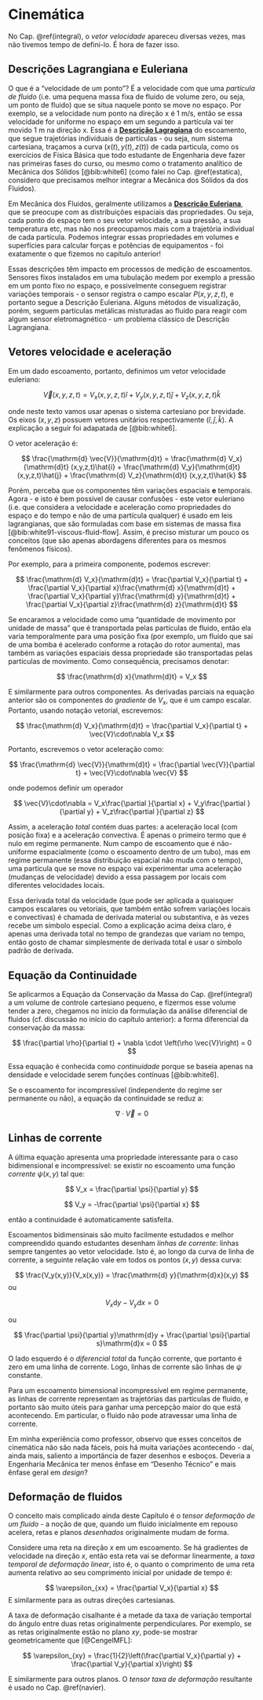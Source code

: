 # Cinemática {#cinematica}

No Cap. \@ref(integral), o *vetor velocidade* apareceu diversas vezes, mas não tivemos tempo de defini-lo. É hora de fazer isso.

## Descrições Lagrangiana e Euleriana

O que é a "velocidade de um ponto"? É a velocidade com que uma *partícula de fluido* (i.e. uma pequena massa fixa de fluido de volume zero, ou seja, um ponto de fluido) que se situa naquele ponto se move no espaço. Por exemplo, se a velocidade num ponto na direção x é 1 m/s, então se essa velocidade for uniforme no espaço em um segundo a partícula vai ter movido 1 m na direção x. Essa é a [**Descrição Lagragiana**](https://pt.wikipedia.org/wiki/Joseph-Louis_Lagrange) do escoamento, que segue trajetórias individuais de partículas - ou seja, num sistema cartesiana, traçamos a curva $(x(t),y(t),z(t))$ de cada particula, como os exercícios de Física Básica que todo estudante de Engenharia deve fazer nas primeiras fases do curso, ou mesmo como o tratamento analítico de Mecânica dos Sólidos [@bib:white6] (como falei no Cap. \@ref(estatica), considero que precisamos melhor integrar a Mecânica dos Sólidos da dos Fluidos).


Em Mecânica dos Fluidos, geralmente utilizamos a [**Descrição Euleriana**](https://pt.wikipedia.org/wiki/Leonhard_Euler), que se preocupe com as distribuições espaciais das propriedades. Ou seja, cada ponto do espaço tem o seu vetor velocidade, a sua pressão, a sua temperatura etc, mas não nos preocupamos mais com a trajetória individual de cada partícula. Podemos integrar essas propriedades em volumes e superfícies para calcular forças e potências de equipamentos - foi exatamente o que fizemos no capítulo anterior!

Essas descrições têm impacto em processos de medição de escoamentos. Sensores fixos instalados em uma tubulação medem por exemplo a pressão em um ponto fixo no espaço, e possivelmente conseguem registrar variações temporais - o sensor registra o campo escalar $P(x,y,z,t)$, e portanto segue a Descrição Euleriana. Alguns métodos de visualização, porém, seguem partículas metálicas misturadas ao fluido para reagir com algum sensor eletromagnético - um problema clássico de Descrição Lagrangiana.


## Vetores velocidade e aceleração

Em um dado escoamento, portanto, definimos um vetor velocidade euleriano:

$$
\vec{V}(x,y,z,t) = V_x (x,y,z,t)\hat{i} + V_y (x,y,z,t)\hat{j} + V_z (x,y,z,t)\hat{k}
$$

onde neste texto vamos usar apenas o sistema cartesiano por brevidade. Os eixos $(x,y,z)$ possuem vetores unitários respectivamente $(\hat{i},\hat{j},\hat{k})$. A explicação a seguir foi adapatada de [@bib:white6].

O vetor aceleração é:

$$
\frac{\mathrm{d} \vec{V}}{\mathrm{d}t} = \frac{\mathrm{d} V_x}{\mathrm{d}t} (x,y,z,t)\hat{i} + \frac{\mathrm{d} V_y}{\mathrm{d}t}(x,y,z,t)\hat{j} + \frac{\mathrm{d} V_z}{\mathrm{d}t} (x,y,z,t)\hat{k}
$$


Porém, perceba que os componentes têm variações espaciais **e** temporais. Agora - e isto é bem possível de causar confusões - este vetor euleriano (i.e. que considera a velocidade e aceleração como propriedades do espaço e do tempo e não de uma partícula qualquer) é usado em leis lagrangianas, que são formuladas com base em sistemas de massa fixa [@bib:white91-viscous-fluid-flow]. Assim, é preciso misturar um pouco os conceitos (que são apenas abordagens diferentes para os mesmos fenômenos físicos).

Por exemplo, para a primeira componente, podemos escrever:

$$
\frac{\mathrm{d} V_x}{\mathrm{d}t} = \frac{\partial V_x}{\partial t} + \frac{\partial V_x}{\partial x}\frac{\mathrm{d} x}{\mathrm{d}t} + \frac{\partial V_x}{\partial y}\frac{\mathrm{d} y}{\mathrm{d}t} + \frac{\partial V_x}{\partial z}\frac{\mathrm{d} z}{\mathrm{d}t}
$$

Se encaramos a velocidade como uma "quantidade de movimento por unidade de massa" que é transportada pelas partículas de fluido, então ela varia temporalmente para uma posição fixa (por exemplo, um fluido que sai de uma bomba é acelerado conforme a rotação do rotor aumenta), mas também as variações espaciais dessa propriedade são transportadas pelas partículas de movimento. Como consequência, precisamos denotar:

$$
\frac{\mathrm{d} x}{\mathrm{d}t} = V_x
$$

E similarmente para outros componentes. As derivadas parciais na equação anterior são os componentes do *gradiente* de $V_x$, que é um campo escalar. Portanto, usando notação vetorial, escrevemos:

$$
\frac{\mathrm{d} V_x}{\mathrm{d}t} = \frac{\partial V_x}{\partial t} + \vec{V}\cdot\nabla V_x
$$

Portanto, escrevemos o vetor aceleração como:

$$
\frac{\mathrm{d} \vec{V}}{\mathrm{d}t} = \frac{\partial \vec{V}}{\partial t} + \vec{V}\cdot\nabla \vec{V}
$$

onde podemos definir um operador

$$
\vec{V}\cdot\nabla = V_x\frac{\partial }{\partial x} + V_y\frac{\partial }{\partial y} + V_z\frac{\partial }{\partial z}
$$

Assim, a aceleração *total* contém duas partes: a aceleração local (com posição fixa) e a aceleração convectiva. É apenas o primeiro termo que é nulo em regime permanente. Num campo de escoamento que é não-uniforme espacialmente (como o escoamento dentro de um tubo), mas em regime permanente (essa distribuição espacial não muda com o tempo), uma partícula que se move no espaço vai experimentar uma aceleração (mudanças de velocidade) devido a essa passagem por locais com diferentes velocidades locais.

Essa derivada total da velocidade (que pode ser aplicada a quaisquer campos escalares ou vetoriais, que também então sofrem variações locais e convectivas) é chamada de derivada material ou substantiva, e às vezes recebe um símbolo especial. Como a explicação acima deixa claro, é apenas uma derivada total no tempo de grandezas que variam no tempo, então gosto de chamar simplesmente de derivada total e usar o símbolo padrão de derivada.

## Equação da Continuidade

Se aplicarmos a Equação da Conservação da Massa do Cap. \@ref(integral) a um volume de controle cartesiano pequeno, e fizermos esse volume tender a zero, chegamos no início da formulação da análise diferencial de fluidos (cf. discussão no início do capítulo anterior): a forma diferencial da conservação da massa:

$$
\frac{\partial \rho}{\partial t} + \nabla \cdot \left(\rho \vec{V}\right) = 0
$$

Essa equação é conhecida como *continuidade* porque se baseia apenas na densidade e velocidade serem funções contínuas [@bib:white6].

Se o escoamento for incompressível (independente do regime ser permanente ou não), a equação da continuidade se reduz a:

$$
\nabla \cdot \vec{V} = 0
$$

## Linhas de corrente {#corrente}

A última equação apresenta uma propriedade interessante para o caso bidimensional e incompressível: se existir no escoamento uma função *corrente* $\psi(x,y)$ tal que:

$$
V_x = \frac{\partial \psi}{\partial y}
$$

$$
V_y = -\frac{\partial \psi}{\partial x}
$$

então a continuidade é automaticamente satisfeita.

Escoamentos bidimensinais são muito facilmente estudados e melhor compreendido quando estudantes desenham *linhas de corrente*: linhas sempre tangentes ao vetor velocidade. Isto é, ao longo da curva de linha de corrente, a seguinte relação vale em todos os pontos $(x,y)$ dessa curva:

$$
\frac{V_y(x,y)}{V_x(x,y)} = \frac{\mathrm{d} y}{\mathrm{d}x}(x,y)
$$
ou

$$
V_x\mathrm{d}y - V_y\mathrm{d}x = 0
$$

ou

$$
\frac{\partial \psi}{\partial y}\mathrm{d}y + \frac{\partial \psi}{\partial s}\mathrm{d}x = 0
$$

O lado esquerdo é o *diferencial total* da função corrente, que portanto é zero em uma linha de corrente. Logo, linhas de corrente são linhas de $\psi$ constante.

Para um escoamento bimensional incompressível em regime permanente, as linhas de corrente representam as trajetórias das partículas de fluido, e portanto são muito úteis para ganhar uma percepção maior do que está acontecendo. Em particular, o fluido não pode atravessar uma linha de corrente.

Em minha experiência como professor, observo que esses conceitos de cinemática não são nada fáceis, pois há muita variações acontecendo - daí, ainda mais, saliento a importância de fazer desenhos e esboços. Deveria a Engenharia Mecânica ter menos ênfase em "Desenho Técnico" e mais ênfase geral em *design*?

## Deformação de fluidos

O conceito mais complicado ainda deste Capítulo é o *tensor deformação de um fluido* - a noção de que, quando um fluido inicialmente em repouso acelera, retas e planos *desenhados* originalmente mudam de forma.

Considere uma reta na direção $x$ em um escoamento. Se há gradientes de velocidade na direção $x$, então esta reta vai se deformar linearmente, a *taxa temporal de deformação linear*, isto é, o quanto o comprimento de uma reta aumenta relativo ao seu comprimento inicial por unidade de tempo é:

$$
\varepsilon_{xx} = \frac{\partial V_x}{\partial x}
$$
E similarmente para as outras direções cartesianas.

A taxa de deformação cisalhante é a metade da taxa de variação temportal do ângulo entre duas retas originalmente perpendiculares. Por exemplo, se as retas originalmente estão no plano $xy$, pode-se mostrar geometricamente que [@CengelMFL]:

$$
\varepsilon_{xy} = \frac{1}{2}\left(\frac{\partial V_x}{\partial y} + \frac{\partial V_y}{\partial x}\right)
$$

E similarmente para outros planos. O *tensor taxa de deformação* resultante é usado no Cap. \@ref(navier).

